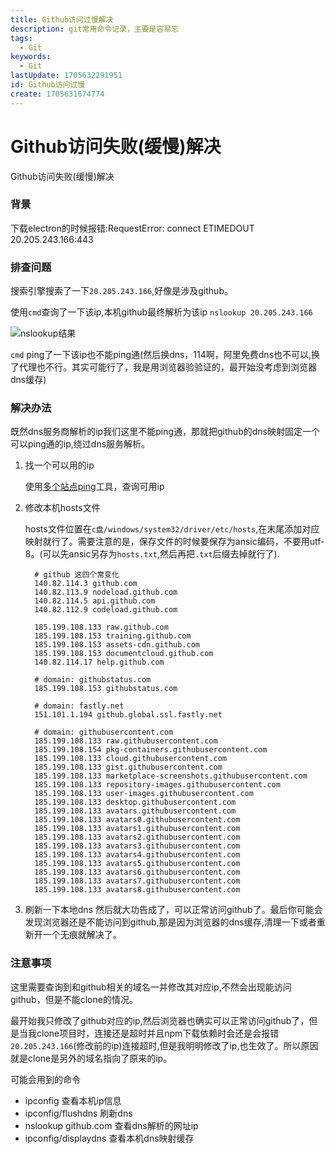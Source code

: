```yaml
---
title: Github访问过慢解决
description: git常用命令记录，主要是容易忘
tags:
  - Git
keywords:
  - Git
lastUpdate: 1705632291951
id: Github访问过慢
create: 1705631674774
---
```


# Github访问失败(缓慢)解决

Github访问失败(缓慢)解决

### 背景
下载electron的时候报错:RequestError: connect ETIMEDOUT 20.205.243.166:443


### 排查问题

搜索引擎搜索了一下`20.205.243.166`,好像是涉及github。

使用`cmd`查询了一下该ip,本机github最终解析为该ip `nslookup 20.205.243.166`

![nslookup结果](/md-images/nslookupgithub.png)

`cmd` ping了一下该ip也不能ping通(然后换dns，114啊，阿里免费dns也不可以,换了代理也不行。其实可能行了，我是用浏览器验验证的，最开始没考虑到浏览器dns缓存)

### 解决办法
既然dns服务商解析的ip我们这里不能ping通，那就把github的dns映射固定一个可以ping通的ip,绕过dns服务解析。

1. 找一个可以用的ip

    使用[多个站点ping](https://ping.chinaz.com/)工具，查询可用ip

2. 修改本机hosts文件

    hosts文件位置在`c盘/windows/system32/driver/etc/hosts`,在末尾添加对应映射就行了。需要注意的是，保存文件的时候要保存为ansic编码，不要用utf-8。(可以先ansic另存为`hosts.txt`,然后再把`.txt`后缀去掉就行了).

    ```txt:hosts文件内容
      # github 这四个常变化
      140.82.114.3 github.com
      140.82.113.9 nodeload.github.com
      140.82.114.5 api.github.com
      140.82.112.9 codeload.github.com

      185.199.108.133 raw.github.com
      185.199.108.153 training.github.com
      185.199.108.153 assets-cdn.github.com
      185.199.108.153 documentcloud.github.com
      140.82.114.17 help.github.com

      # domain: githubstatus.com
      185.199.108.153 githubstatus.com

      # domain: fastly.net
      151.101.1.194 github.global.ssl.fastly.net

      # domain: githubusercontent.com
      185.199.108.133 raw.githubusercontent.com
      185.199.108.154 pkg-containers.githubusercontent.com
      185.199.108.133 cloud.githubusercontent.com
      185.199.108.133 gist.githubusercontent.com
      185.199.108.133 marketplace-screenshots.githubusercontent.com
      185.199.108.133 repository-images.githubusercontent.com
      185.199.108.133 user-images.githubusercontent.com
      185.199.108.133 desktop.githubusercontent.com
      185.199.108.133 avatars.githubusercontent.com
      185.199.108.133 avatars0.githubusercontent.com
      185.199.108.133 avatars1.githubusercontent.com
      185.199.108.133 avatars2.githubusercontent.com
      185.199.108.133 avatars3.githubusercontent.com
      185.199.108.133 avatars4.githubusercontent.com
      185.199.108.133 avatars5.githubusercontent.com
      185.199.108.133 avatars6.githubusercontent.com
      185.199.108.133 avatars7.githubusercontent.com
      185.199.108.133 avatars8.githubusercontent.com

    ```
3. 刷新一下本地dns 然后就大功告成了，可以正常访问github了。最后你可能会发现浏览器还是不能访问到github,那是因为浏览器的dns缓存,清理一下或者重新开一个无痕就解决了。


### 注意事项

这里需要查询到和github相关的域名一并修改其对应ip,不然会出现能访问github，但是不能clone的情况。

最开始我只修改了github对应的ip,然后浏览器也确实可以正常访问github了，但是当我clone项目时，连接还是超时并且npm下载依赖时会还是会报错`20.205.243.166`(修改前的ip)连接超时,但是我明明修改了ip,也生效了。所以原因就是clone是另外的域名指向了原来的ip。

可能会用到的命令
- ipconfig 查看本机ip信息
- ipconfig/flushdns 刷新dns
- nslookup github.com 查看dns解析的网址ip
- ipconfig/displaydns  查看本机dns映射缓存





